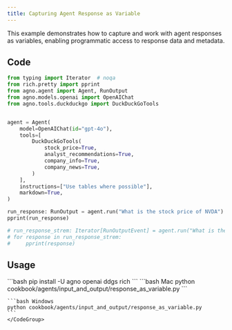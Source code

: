 ```yaml
---
title: Capturing Agent Response as Variable
---
```


This example demonstrates how to capture and work with agent responses as variables, enabling programmatic access to response data and metadata.

## Code

```python cookbook/agents/input_and_output/response_as_variable.py
from typing import Iterator  # noqa
from rich.pretty import pprint
from agno.agent import Agent, RunOutput
from agno.models.openai import OpenAIChat
from agno.tools.duckduckgo import DuckDuckGoTools


agent = Agent(
    model=OpenAIChat(id="gpt-4o"),
    tools=[
        DuckDuckGoTools(
            stock_price=True,
            analyst_recommendations=True,
            company_info=True,
            company_news=True,
        )
    ],
    instructions=["Use tables where possible"],
    markdown=True,
)

run_response: RunOutput = agent.run("What is the stock price of NVDA")
pprint(run_response)

# run_response_strem: Iterator[RunOutputEvent] = agent.run("What is the stock price of NVDA", stream=True)
# for response in run_response_strem:
#     pprint(response)
```

## Usage

<Steps>
  <Snippet file="create-venv-step.mdx" />

  <Step title="Install libraries">
    ```bash
    pip install -U agno openai ddgs rich
    ```
  </Step>

  <Step title="Run Agent">
    <CodeGroup>
    ```bash Mac
    python cookbook/agents/input_and_output/response_as_variable.py
    ```
    
    ```bash Windows
    python cookbook/agents/input_and_output/response_as_variable.py
    ```
    </CodeGroup>
  </Step>
</Steps>